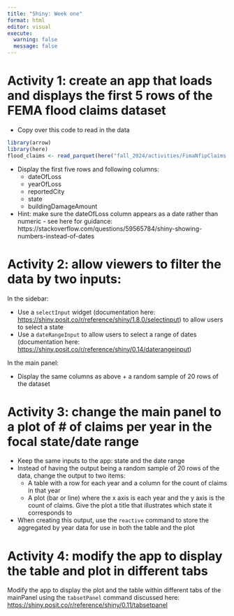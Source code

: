 ```yaml
---
title: "Shiny: Week one"
format: html
editor: visual
execute: 
  warning: false
  message: false
---
```


# Activity 1: create an app that loads and displays the first 5 rows of the FEMA flood claims dataset

-   Copy over this code to read in the data

```r
library(arrow)
library(here)
flood_claims <- read_parquet(here("fall_2024/activities/FimaNfipClaims.parquet"))


```

-   Display the first five rows and following columns:
    -   dateOfLoss
    -   yearOfLoss
    -   reportedCity
    -   state
    -   buildingDamageAmount
-   Hint: make sure the dateOfLoss column appears as a date rather than numeric - see here for guidance: https://stackoverflow.com/questions/59565784/shiny-showing-numbers-instead-of-dates

# Activity 2: allow viewers to filter the data by two inputs:

In the sidebar:

-   Use a `selectInput` widget (documentation here: <https://shiny.posit.co/r/reference/shiny/1.8.0/selectinput>) to allow users to select a state
-   Use a `dateRangeInput` to allow users to select a range of dates (documentation here: <https://shiny.posit.co/r/reference/shiny/0.14/daterangeinput>)

In the main panel:

-   Display the same columns as above + a random sample of 20 rows of the dataset



# Activity 3: change the main panel to a plot of \# of claims per year in the focal state/date range

-   Keep the same inputs to the app: state and the date range
-   Instead of having the output being a random sample of 20 rows of the data, change the output to two items:
    -   A table with a row for each year and a column for the count of claims in that year
    -   A plot (bar or line) where the x axis is each year and the y axis is the count of claims. Give the plot a title that illustrates which state it corresponds to
-   When creating this output, use the `reactive` command to store the aggregated by year data for use in both the table and the plot



# Activity 4: modify the app to display the table and plot in different tabs

Modify the app to display the plot and the table within different tabs of the mainPanel using the `tabsetPanel` command discussed here: <https://shiny.posit.co/r/reference/shiny/0.11/tabsetpanel>

